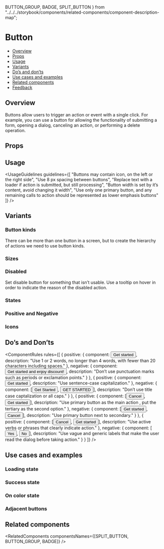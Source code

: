   BUTTON_GROUP,
  BADGE,
  SPLIT_BUTTON
} from "../../../storybook/components/related-components/component-description-map";

<Meta of={ButtonStories} />

# Button

- [Overview](#overview)
- [Props](#props)
- [Usage](#usage)
- [Variants](#variants)
- [Do’s and don’ts](#dos-and-donts)
- [Use cases and examples](#use-cases-and-examples)
- [Related components](#related-components)
- [Feedback](#feedback)

## Overview

Buttons allow users to trigger an action or event with a single click.
For example, you can use a button for allowing the functionality of submitting a form, opening a dialog, canceling an action,
or performing a delete operation.

<Canvas>
  <Story of={ButtonStories.Overview} />
</Canvas>

## Props

<PropsTable />

## Usage

<UsageGuidelines
  guidelines={[
    "Buttons may contain icon, on the left or the right side",
    "Use 8 px spacing between buttons",
    "Replace text with a loader if action is submitted, but still processing",
    "Button width is set by it’s content, avoid changing it width",
    "Use only one primary button, and any remaining calls to action should be represented as lower emphasis buttons"
  ]}
/>

<TipIconButton />

## Variants

### Button kinds

There can be more than one button in a screen, but to create the hierarchy of actions we need to use button kinds.

<Canvas>
  <Story of={ButtonStories.ButtonKinds} />
</Canvas>

### Sizes

<Canvas>
  <Story of={ButtonStories.Sizes} />
</Canvas>

### Disabled

Set disable button for something that isn’t usable. Use a tooltip on hover in order to indicate the reason of the disabled action.

<Canvas>
  <Story of={ButtonStories.Disabled} />
</Canvas>

### States

<Canvas>
  <Story of={ButtonStories.States} />
</Canvas>

### Positive and Negative

<Canvas>
  <Story of={ButtonStories.PositiveAndNegative} />
</Canvas>

### Icons

<Canvas>
  <Story of={ButtonStories.Icons} />
</Canvas>

## Do’s and Don’ts

<ComponentRules
  rules={[
    {
      positive: {
        component: <Button>Get started</Button>,
        description: "Use 1 or 2 words, no longer than 4 words, with fewer than 20 characters including spaces."
      },
      negative: {
        component: <Button>Get started and enjoy discount!</Button>,
        description: "Don’t use punctuation marks such as periods or exclamation points."
      }
    },
    {
      positive: {
        component: <Button>Get started</Button>,
        description: "Use sentence-case capitalization."
      },
      negative: {
        component: [<Button>Get Started</Button>, <Button>GET STARTED</Button>],
        description: "Don’t use title case captalization or all caps."
      }
    },
    {
      positive: {
        component: [<Button kind={Button.kinds.TERTIARY}>Cancel</Button>, <Button>Get started</Button>],
        description: "Use primary button as the main action , put the tertiary as the second option."
      },
      negative: {
        component: [<Button>Get started</Button>, <Button kind={Button.kinds.SECONDARY}>Cancel</Button>],
        description: "Use primary button next to secondary."
      }
    },
    {
      positive: {
        component: [<Button kind={Button.kinds.TERTIARY}>Cancel</Button>, <Button>Get started</Button>],
        description: "Use active verbs or phrases that clearly indicate action."
      },
      negative: {
        component: [<Button kind={Button.kinds.TERTIARY}>Yes</Button>, <Button>No</Button>],
        description: "Use vague and generic labels that make the user read the dialog before taking action."
      }
    }
  ]}
/>

## Use cases and examples

### Loading state

<Canvas>
  <Story of={ButtonStories.LoadingState} />
</Canvas>

### Success state

<Canvas>
  <Story of={ButtonStories.SuccessState} />
</Canvas>

### On color state

<Canvas>
  <Story of={ButtonStories.OnColorStates} />
</Canvas>

### Adjacent buttons

<Canvas>
  <Story of={ButtonStories.AdjacentButtons} />
</Canvas>

## Related components

<RelatedComponents componentsNames={[SPLIT_BUTTON, BUTTON_GROUP, BADGE]} />
